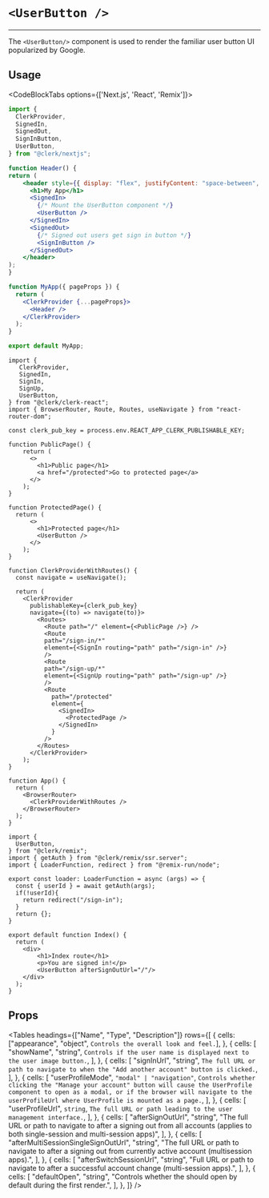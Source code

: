 
# `<UserButton />`

***

<Images width={496} height={564} src="/images/ui-components/component-user_button.svg" alt="User Button Example" />

The `<UserButton/>` component is used to render the familiar user button UI popularized by Google.

## Usage

<CodeBlockTabs options={['Next.js', 'React', 'Remix']}>
  ```jsx copy filename="userButtonExample.tsx"
  import {
    ClerkProvider,
    SignedIn,
    SignedOut,
    SignInButton,
    UserButton,
  } from "@clerk/nextjs";

  function Header() {
  return (
      <header style={{ display: "flex", justifyContent: "space-between", padding: 20 }}>
        <h1>My App</h1>
        <SignedIn>
          {/* Mount the UserButton component */}
          <UserButton />
        </SignedIn>
        <SignedOut>
          {/* Signed out users get sign in button */}
          <SignInButton />
        </SignedOut>
      </header>
  );
  }

  function MyApp({ pageProps }) {
    return (
      <ClerkProvider {...pageProps}>
        <Header />
      </ClerkProvider>
    );
  }

  export default MyApp;
  ```

  ```tsx filename="app.tsx" copy
  import {
     ClerkProvider,
     SignedIn,
     SignIn,
     SignUp,
     UserButton,
  } from "@clerk/clerk-react";
  import { BrowserRouter, Route, Routes, useNavigate } from "react-router-dom";

  const clerk_pub_key = process.env.REACT_APP_CLERK_PUBLISHABLE_KEY;

  function PublicPage() {
      return (
        <>
          <h1>Public page</h1>
          <a href="/protected">Go to protected page</a>
        </>
      );
  }

  function ProtectedPage() {
    return (
        <>
          <h1>Protected page</h1>
          <UserButton />
        </>
      );
  }

  function ClerkProviderWithRoutes() {
    const navigate = useNavigate();

    return (
      <ClerkProvider
        publishableKey={clerk_pub_key}
        navigate={(to) => navigate(to)}>
          <Routes>
            <Route path="/" element={<PublicPage />} />
            <Route
            path="/sign-in/*"
            element={<SignIn routing="path" path="/sign-in" />}
            />
            <Route
            path="/sign-up/*"
            element={<SignUp routing="path" path="/sign-up" />}
            />
            <Route
              path="/protected"
              element={
                <SignedIn>
                  <ProtectedPage />
                </SignedIn>
              }
            />
          </Routes>
        </ClerkProvider>
      );
  }

  function App() {
    return (
      <BrowserRouter>
        <ClerkProviderWithRoutes />
      </BrowserRouter>
    );
  }

  ```

  ```tsx filename="router/index.tsx" copy
  import {
    UserButton,
  } from "@clerk/remix";
  import { getAuth } from "@clerk/remix/ssr.server";
  import { LoaderFunction, redirect } from "@remix-run/node";

  export const loader: LoaderFunction = async (args) => {
    const { userId } = await getAuth(args);
    if(!userId){
      return redirect("/sign-in");
    }
    return {};
  }

  export default function Index() {
    return (
      <div>
          <h1>Index route</h1>
          <p>You are signed in!</p>
          <UserButton afterSignOutUrl="/"/>
      </div>
    );
  }
  ```
</CodeBlockTabs>

## Props

<Tables
  headings={["Name", "Type", "Description"]}
  rows={[
  {
  cells: ["appearance", "object", `Controls the overall look and feel.`],
  },
  {
  cells: [
  "showName",
  "string",
  `Controls if the user name is displayed next to the user image button.`,
  ],
  },
  {
  cells: [
  "signInUrl",
  "string",
  `The full URL or path to navigate to when the "Add another account" button is clicked.`,
  ],
  },
  {
  cells: [
  "userProfileMode",
  `"modal" | "navigation"`,
  `Controls whether clicking the "Manage your account" button will cause the UserProfile component to open as a modal, or if the browser will navigate to the userProfileUrl where UserProfile is mounted as a page.`,
  ],
  },
  {
  cells: [
  "userProfileUrl",
  `string`,
  `The full URL or path leading to the user management interface.`,
  ],
  },
  {
  cells: [
  "afterSignOutUrl",
  "string",
  "The full URL or path to navigate to after a signing out from all accounts (applies to both single-session and multi-session apps)",
  ],
  },
  {
  cells: [
  "afterMultiSessionSingleSignOutUrl",
  "string",
  "The full URL or path to navigate to after a signing out from currently active account (multisession apps).",
  ],
  },
  {
  cells: [
  "afterSwitchSessionUrl",
  "string",
  "Full URL or path to navigate to after a successful account change (multi-session apps).",
  ],
  },
  {
  cells: [
  "defaultOpen",
  "string",
  "Controls whether the <UserButton/> should open by default during the first render.",
  ],
  },
  ]}
/>

```
```
